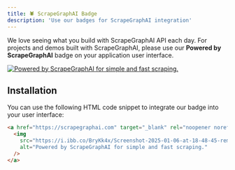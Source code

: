 ```yaml
---
title: 🕷️ ScrapeGraphAI Badge
description: 'Use our badges for ScrapeGraphAI integration'
---
```


We love seeing what you build with ScrapeGraphAI API each day. For projects and demos built with ScrapeGraphAI, please use our **Powered by ScrapeGraphAI** badge on your application user interface.

<a href="https://scrapegraphai.com" target="_blank" rel="noopener noreferrer">
  <img
    src="https://i.ibb.co/BryKk4x/Screenshot-2025-01-06-at-18-48-45-removebg-preview.png"
    alt="Powered by ScrapeGraphAI for simple and fast scraping."
  />
</a>

## Installation

You can use the following HTML code snippet to integrate our badge into your user interface:

```html
<a href="https://scrapegraphai.com" target="_blank" rel="noopener noreferrer">
  <img
    src="https://i.ibb.co/BryKk4x/Screenshot-2025-01-06-at-18-48-45-removebg-preview.png"
    alt="Powered by ScrapeGraphAI for simple and fast scraping."
  />
</a>
```

